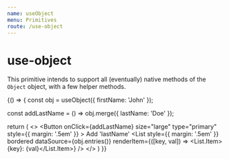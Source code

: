 ```yaml
---
name: useObject
menu: Primitives
route: /use-object
---
```





# use-object

This primitive intends to support all (eventually) native methods of the `Object` object, with a few helper methods.

<Playground>
{() => {
  const obj = useObject({ firstName: 'John' });

  const addLastName = () => obj.merge({ lastName: 'Doe' });

  return (
        <>
            <Button
                onClick={addLastName}
                size="large"
                type="primary"
                style={{ margin: '.5em' }}
            >
                Add 'lastName'
            </Button>
            <List
                style={{ margin: '.5em' }}
                bordered
                dataSource={obj.entries()}
                renderItem={([key, val]) => <List.Item>{key}: {val}</List.Item>}
            />
        </>
  )
}}
</Playground>
